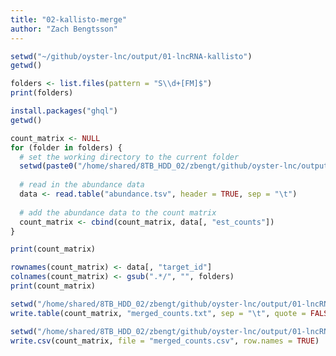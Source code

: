 ```yaml
---
title: "02-kallisto-merge"
author: "Zach Bengtsson"
---
```


```r
setwd("~/github/oyster-lnc/output/01-lncRNA-kallisto")
getwd()

folders <- list.files(pattern = "S\\d+[FM]$")
print(folders)
```
```r
install.packages("ghql")
getwd()
```

```r
count_matrix <- NULL
for (folder in folders) {
  # set the working directory to the current folder
  setwd(paste0("/home/shared/8TB_HDD_02/zbengt/github/oyster-lnc/output/01-lncRNA-kallisto/", folder))
  
  # read in the abundance data
  data <- read.table("abundance.tsv", header = TRUE, sep = "\t")
  
  # add the abundance data to the count matrix
  count_matrix <- cbind(count_matrix, data[, "est_counts"])
}

print(count_matrix)
```
```r
rownames(count_matrix) <- data[, "target_id"]
colnames(count_matrix) <- gsub(".*/", "", folders)
print(count_matrix)
```

```r
setwd("/home/shared/8TB_HDD_02/zbengt/github/oyster-lnc/output/01-lncRNA-kallisto")
write.table(count_matrix, "merged_counts.txt", sep = "\t", quote = FALSE)
```

```r
setwd("/home/shared/8TB_HDD_02/zbengt/github/oyster-lnc/output/01-lncRNA-kallisto")
write.csv(count_matrix, file = "merged_counts.csv", row.names = TRUE)
```

